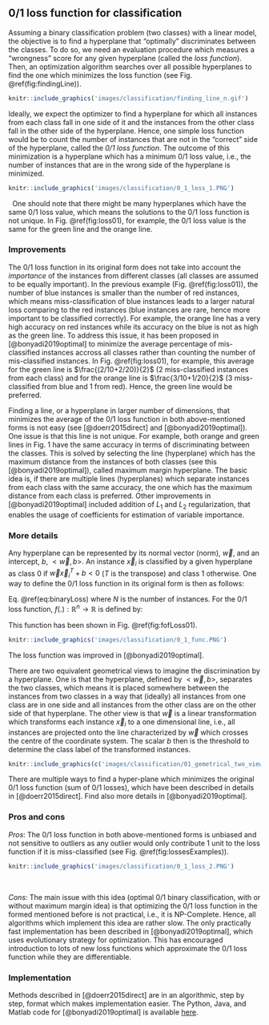 ## 0/1 loss function for classification

Assuming a binary classification problem (two classes) with a linear model, the objective is to find a hyperplane that "optimally" discriminates between the classes. To do so, we need an evaluation procedure which measures a "wrongness" score for any given hyperplane (called the *loss function*). Then, an optimization algorithm searches over all possible hyperplanes to find the one which minimizes the loss function (see Fig. \@ref(fig:findingLine)). 

```r
knitr::include_graphics('images/classification/finding_line_n.gif')
```

Ideally, we expect the optimizer to find a hyperplane for which all instances from each class fall in one side of it and the instances from the other class fall in the other side of the hyperplane. Hence, one simple loss function would be to count the number of instances that are not in the "correct" side of the hyperplane, called the *0/1 loss function*. The outcome of this minimization is a hyperplane which has a minimum 0/1 loss value, i.e., the number of instances that are in the wrong side of the hyperplane is minimized.


```r
knitr::include_graphics('images/classification/0_1_loss_1.PNG')
```
&nbsp;
One should note that there might be many hyperplanes which have the same 0/1 loss value, which means the solutions to the 0/1 loss function is not unique. In Fig. \@ref(fig:loss01), for example, the 0/1 loss value is the same for the green line and the orange line. 

### Improvements

The 0/1 loss function in its original form does not take into account the *importance* of the instances from different classes (all classes are assumed to be equally important). In the previous example (Fig. \@ref(fig:loss01)), the number of blue instances is smaller than the number of red instances, which means miss-classification of blue instances leads to a larger natural loss comparing to the red instances (blue instances are rare, hence more important to be classified correctly). For example, the orange line has a very high accuracy on red instances while its accuracy on the blue is not as high as the green line. To address this issue, it has been proposed in [@bonyadi2019optimal] to minimize the average percentage of mis-classified instances accross all classes rather than counting the number of mis-classified instances. In Fig. \@ref(fig:loss01), for example, this average for the green line is $\frac{(2/10+2/20)}{2}$ (2 miss-classified instances from each class) and for the orange line is $\frac{3/10+1/20}{2}$ (3 miss-classified from blue and 1 from red). Hence, the green line would be preferred. 

Finding a line, or a hyperplane in larger number of dimensions, that minimizes the average of the 0/1 loss function in both above-mentioned forms is not easy (see [@doerr2015direct] and [@bonyadi2019optimal]). One issue is that this line is not unique. For example, both orange and green lines in Fig. 1 have the same accuracy in terms of discriminating between the classes. This is solved by selecting the line (hyperplane) which has the maximum distance from the instances of both classes (see this [@bonyadi2019optimal]), called maximum margin hyperplane. The basic idea is, if there are multiple lines (hyperplanes) which separate instances from each class with the same accuracy, the one which has the maximum distance from each class is preferred. Other improvements in [@bonyadi2019optimal] included addition of $L_1$ and $L_2$ regularization, that enables the usage of coefficients for estimation of variable importance.

### More details {#sec:01lossMath}

Any hyperplane can be represented by its normal vector (norm), $\vec w$, and an intercept, $b$, $<\vec w, b>$. An instance $\vec x_i$ is classified by a given hyperplane as class 0 if $\vec w \vec x_i^T+b<0$ ($T$ is the transpose) and class 1 otherwise. One way to define the 0/1 loss function in its original form is then as follows:
\begin{equation}
\frac{1}{N}\sum_i y_i(1-f(\vec x_i))+(1-y_i)f(\vec x_i) (\#eq:binaryLoss)
\end{equation}

Eq. \@ref(eq:binaryLoss)
where $N$ is the number of instances. For the 0/1 loss function, $f(.): \mathbb{R}^n \to \mathbb{R}$ is defined by:

\begin{equation}
f(\vec x)=
\begin{cases}
0 & \vec w \vec x_i^T+b<0\\
1 & otherwise\\
\end{cases} (\#eq:01lossf)
\end{equation}

This function has been shown in Fig. \@ref(fig:fofLoss01).

```r
knitr::include_graphics('images/classification/0_1_func.PNG')
```

The loss function was improved in [@bonyadi2019optimal].

There are two equivalent geometrical views to imagine the discrimination by a hyperplane. One is that the hyperplane, defined by $<\vec w, b>$, separates the two classes, which means it is placed somewhere between the instances from two classes in a way that (ideally) all instances from one class are in one side and all instances from the other class are on the other side of that hyperplane. The other view is that $\vec w$ is a linear transformation which transforms each instance $\vec x_i$ to a one dimensional line, i.e., all instances are projected onto the line characterized by $\vec w$ which crosses the centre of the coordinate system. The scalar $b$ then is the threshold to determine the class label of the transformed instances.

```r
knitr::include_graphics(c('images/classification/01_gemetrical_two_views.PNG', 'images/classification/01_geometrical_1.PNG'))
```

There are multiple ways to find a hyper-plane which minimizes the original 0/1 loss function (sum of 0/1 losses), which have been described in details in [@doerr2015direct]. Find also more details in [@bonyadi2019optimal].

### Pros and cons

*Pros*: The 0/1 loss function in both above-mentioned forms is unbiased and not sensitive to outliers as any outlier would only contribute 1 unit to the loss function if it is miss-classified (see Fig. \@ref(fig:lossesExamples)). 


```r
knitr::include_graphics('images/classification/0_1_loss_2.PNG')
```

&nbsp;

*Cons*: The main issue with this idea (optimal 0/1 binary classification, with or without maximum margin idea) is that optimizing the 0/1 loss function in the formed mentioned before is not practical, i.e., it is NP-Complete. Hence, all algorithms which implement this idea are rather slow. The only practically fast implementation has been described in [@bonyadi2019optimal], which uses evolutionary strategy for optimization. This has encouraged introduction to lots of new loss functions which approximate the 0/1 loss function while they are differentiable. 

### Implementation 

Methods described in [@doerr2015direct] are in an algorithmic, step by step, format which makes implementation easier. The Python, Java, and Matlab code for [@bonyadi2019optimal] is available [here](https://github.com/rezabonyadi/LinearOEC).  

